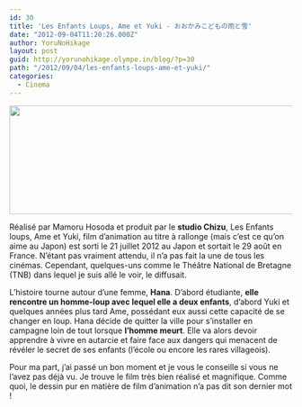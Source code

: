 ```yaml
---
id: 30
title: 'Les Enfants Loups, Ame et Yuki - おおかみこどもの雨と雪'
date: "2012-09-04T11:20:26.000Z"
author: YoruNoHikage
layout: post
guid: http://yorunohikage.olympe.in/blog/?p=30
path: "/2012/09/04/les-enfants-loups-ame-et-yuki/"
categories:
  - Cinema
---
```

[<img class="aligncenter size-full wp-image-35" title="Les Enfants loups, Ame et Yuki" src="http://yorunohikage.olympe.in/blog/wp-content/uploads/2012/09/les_enfants_loups_ame_et_yuki.png" alt="" width="550" height="193" srcset="https://yorunohikage.olympe.in/blog/wp-content/uploads/2012/09/les_enfants_loups_ame_et_yuki-300x105.png 300w, https://yorunohikage.olympe.in/blog/wp-content/uploads/2012/09/les_enfants_loups_ame_et_yuki.png 550w" sizes="(max-width: 550px) 100vw, 550px" />](http://yorunohikage.olympe.in/blog/wp-content/uploads/2012/09/les_enfants_loups_ame_et_yuki.png)

Réalisé par Mamoru Hosoda et produit par le **studio Chizu**, Les Enfants loups, Ame et Yuki, film d’animation au titre à rallonge (mais c’est ce qu’on aime au Japon) est sorti le 21 juillet 2012 au Japon et sortait le 29 août en France. N’étant pas vraiment attendu, il n’a pas fait la une de tous les cinémas. Cependant, quelques-uns comme le Théâtre National de Bretagne (TNB) dans lequel je suis allé le voir, le diffusait.

L’histoire tourne autour d’une femme, **Hana**. D’abord étudiante, **elle rencontre un homme-loup avec lequel elle a deux enfants**, d’abord Yuki et quelques années plus tard Ame, possédant eux aussi cette capacité de se changer en loup. Hana décide de quitter la ville pour s’installer en campagne loin de tout lorsque **l’homme meurt**. Elle va alors devoir apprendre à vivre en autarcie et faire face aux dangers qui menacent de révéler le secret de ses enfants (l’école ou encore les rares villageois).

<YouTube videoId="hBeDDbjvaKE" />

Pour ma part, j’ai passé un bon moment et je vous le conseille si vous ne l’avez pas déjà vu. Je trouve le film très bien réalisé et magnifique. Comme quoi, le dessin pur en matière de film d’animation n’a pas dit son dernier mot !
